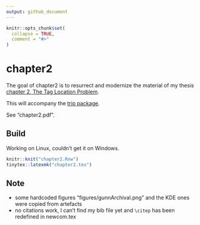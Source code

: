 ```yaml
---
output: github_document
---
```


<!-- README.md is generated from README.Rmd. Please edit that file -->

```r
knitr::opts_chunk$set(
  collapse = TRUE,
  comment = "#>"
)
```
# chapter2

The goal of chapter2 is to resurrect and modernize the material of my thesis [chapter 2, The Tag Location Problem](https://eprints.utas.edu.au/12273/3/sumner.pdf). 

This will accompany the [trip package](https://github.com/Trackage/trip). 

See "chapter2.pdf". 



## Build

Working on Linux, couldn't get it on Windows. 


```r
knitr::knit("chapter2.Rnw")
tinytex::latexmk("chapter2.tex")
```


## Note

* some hardcoded figures "figures/gunnArchival.png" and the KDE ones were copied from
artefacts
* no citations work, I can't find my bib file yet and `\citep` has been redefined in newcom.tex



